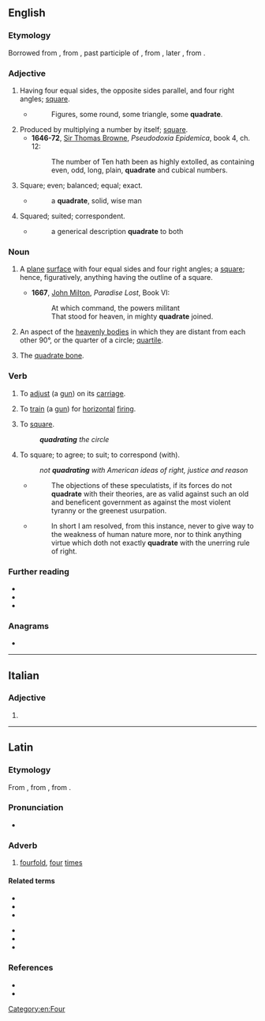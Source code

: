 {{also|Quadrate}}
==English==
{{Webster 1913}}

===Etymology===
Borrowed from {{bor|en|fro|quadrat||a square}}, from {{der|en|la|quadratus||square}}, past participle of {{m|la|quadrare||to make four-cornered, square, put in order, intransitive be square}}, from {{m|la|quadra||a square}}, later {{m|la|quadrus||square}}, from {{m|la|quattuor||four}}.

===Adjective===
{{en-adj}}

# Having four equal sides, the opposite sides parallel, and four right angles; [[square]].
#* {{rfdatek|en|Foxe}}
#*: Figures, some round, some triangle, some '''quadrate'''.
# Produced by multiplying a number by itself; [[square]].
#* '''1646-72''', [[w:Sir Thomas Browne|Sir Thomas Browne]], ''Pseudodoxia Epidemica'', book 4, ch. 12:
#*: The number of Ten hath been as highly extolled, as containing even, odd, long, plain, '''quadrate''' and cubical numbers.
# {{lb|en|archaic}} Square; even; balanced; equal; exact.
#* {{rfdatek|en|Howell}}
#*: a '''quadrate''', solid, wise man
# {{lb|en|archaic}} Squared; suited; correspondent.
#* {{rfdatek|en|Harvey}}
#*: a generical description '''quadrate''' to both

===Noun===
{{en-noun}}

# {{lb|en|geometry}} A [[plane]] [[surface]] with four equal sides and four right angles; a [[square]]; hence, figuratively, anything having the outline of a square.
#* '''1667''', [[w:John Milton|John Milton]], ''Paradise Lost'', Book VI:
#*: At which command, the powers militant
#*: That stood for heaven, in mighty '''quadrate''' joined.
# {{lb|en|astrology}} An aspect of the [[heavenly body|heavenly bodies]] in which they are distant from each other 90°, or the quarter of a circle; [[quartile]].
# {{lb|en|anatomy}} The [[quadrate bone]].

===Verb===
{{en-verb|quadrat}}

# {{lb|en|archaic|transitive}} To [[adjust]] (a [[gun]]) on its [[carriage]].
# {{lb|en|archaic|transitive}} To [[train]] (a [[gun]]) for [[horizontal]] [[fire|firing]].
# {{lb|en|archaic|ambitransitive}} To [[square]].
#: '''''quadrating''' the circle''
# {{lb|en|archaic|transitive}} To square; to agree; to suit; to correspond (with).
#: ''not '''quadrating''' with American ideas of right, justice and reason''
#* {{rfdatek|en|Edmund Burke}}
#*: The objections of these speculatists, if its forces do not '''quadrate''' with their theories, are as valid against such an old and beneficent government as against the most violent tyranny or the greenest usurpation.
#* {{RQ:Fielding Tom Jones}}
#*: In short I am resolved, from this instance, never to give way to the weakness of human nature more, nor to think anything virtue which doth not exactly '''quadrate''' with the unerring rule of right.

===Further reading===
* {{R:Webster 1913}}
* {{R:Century 1911}}
* {{R:OneLook}}

===Anagrams===
* {{anagrams|en|a=aadeqrtu|arquated}}

[[Category:en:Four]]

----

==Italian==

===Adjective===
{{head|it|adjective form}}

# {{inflection of|it|quadrato||f|p}}

----

==Latin==

===Etymology===
From {{m|la|quadrō||make square}}, from {{m|la|quadrus||square, four-sided}}, from {{m|la|quattuor||four}}.

===Pronunciation===
* {{la-IPA|quadrātē}}

===Adverb===
{{la-adv|quadrātē|-}}

# [[fourfold]], [[four]] [[time]]s

====Related terms====
{{top2}}
* {{l|la|quadrātārius}}
* {{l|la|quadrātiō}}
* {{l|la|quadrātor}}
{{mid2}}
* {{l|la|quadrātus}}
* {{l|la|quadrō}}
* {{l|la|quadrus}}
{{bottom}}

===References===
* {{R:L&S}}
* {{R:Gaffiot}}